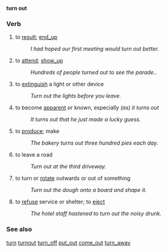 '''turn out'''
===Verb===
# to [[result]]; [[end_up]]
#: ''I had hoped our first meeting would turn out better.''
# to [[attend]]; [[show_up]]
#: ''Hundreds of people turned out to see the parade.''.
# to [[extinguish]] a light or other device
#: ''Turn out the lights before you leave.''
# to become [[apparent]] or known, especially ''(as) it turns out''
#: ''It turns out that he just made a lucky guess.''
# to [[produce]]; make
#: ''The bakery turns out three hundred pies each day.''
# to leave a road
#: ''Turn out at the third driveway.''
# to turn or [[rotate]] outwards or out of something
#: ''Turn out the dough onto a board and shape it.''
# to [[refuse]] service or shelter; to [[eject]]
#: ''The hotel staff hastened to turn out the noisy drunk.''


===See also===
[[turn]] [[turnout]] [[turn_off]] [[put_out]] [[come_out]] [[turn_away]]